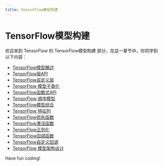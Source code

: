 ```yaml
---
title: TensorFlow模型构建
---
```


# TensorFlow模型构建

欢迎来到 TensorFlow 的 TensorFlow模型构建 部分，在这一章节中，你将学到以下内容：

- [TensorFlow模型概述](./0-tensorflow-model-overview.mdx)
- [TensorFlow层API](./1-tensorflow-layer-api.mdx)
- [TensorFlow自定义层](./2-tensorflow-custom-layer.mdx)
- [TensorFlow 模型子类化](./3-tensorflow-model-subclassing.mdx)
- [TensorFlow函数式API](./4-tensorflow-functional-api.mdx)
- [TensorFlow 顺序模型](./5-tensorflow-sequential-model.mdx)
- [TensorFlow模型组合](./6-tensorflow-model-combination.mdx)
- [TensorFlow 特征列](./7-tensorflow-feature-column.mdx)
- [TensorFlow损失函数](./8-tensorflow-loss-function.mdx)
- [TensorFlow激活函数](./9-tensorflow-activation-function.mdx)
- [TensorFlow正则化](./10-tensorflow-regularization.mdx)
- [TensorFlow回调函数](./11-tensorflow-callback-function.mdx)
- [TensorFlow自定义回调](./12-tensorflow-custom-callback.mdx)
- [TensorFlow 模型架构设计](./13-tensorflow-model-architecture-design.mdx)

Have fun coding!